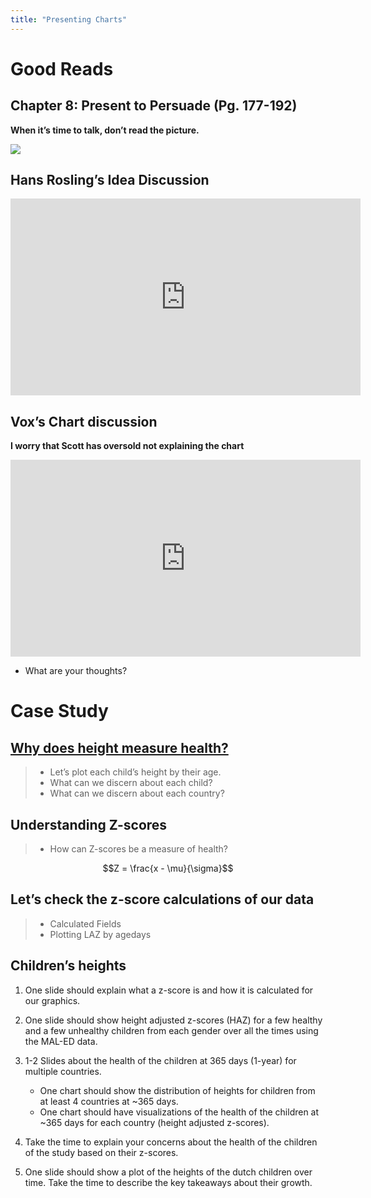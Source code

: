 ```yaml
---
title: "Presenting Charts"
---
```



# Good Reads {data-background=#6897bb}

## Chapter 8: Present to Persuade (Pg. 177-192)

**When it's time to talk, don't read the picture.**

![](images/gc/Ch8_explainVinsight.png)

## Hans Rosling's Idea Discussion

<iframe width="560" height="315" src="https://www.youtube.com/embed/jbkSRLYSojo" frameborder="0" allow="accelerometer; autoplay; encrypted-media; gyroscope; picture-in-picture" allowfullscreen></iframe>

## Vox's Chart discussion

**I worry that Scott has oversold not explaining the chart**

<iframe width="560" height="315" src="https://www.youtube.com/embed/O-3Mlj3MQ_Q" frameborder="0" allow="accelerometer; autoplay; encrypted-media; gyroscope; picture-in-picture" allowfullscreen></iframe>

- What are your thoughts?

# Case Study {data-background=#6897bb}

## [Why does height measure health?](https://www.who.int/nutgrowthdb/about/introduction/en/index2.html)

> - Let's plot each child's height by their age.
> - What can we discern about each child?
> - What can we discern about each country?

## Understanding Z-scores 

> - How can Z-scores be a measure of health?

$$Z = \frac{x - \mu}{\sigma}$$

## Let's check the z-score calculations of our data

> - Calculated Fields
> - Plotting LAZ by agedays 



## Children's heights
   
1. One slide should explain what a z-score is and how it is calculated for our graphics.   
2. One slide should show height adjusted z-scores (HAZ) for a few healthy and a few unhealthy children from each gender over all the times using the MAL-ED data.   
3. 1-2 Slides about the health of the children at 365 days (1-year) for multiple countries.

   - One chart should show the distribution of heights for children from at least 4 countries at ~365 days.
   - One chart should have visualizations of the health of the children at ~365 days for each country (height adjusted z-scores).

4. Take the time to explain your concerns about the health of the children of the study based on their z-scores.
5. One slide should show a plot of the heights of the dutch children over time. Take the time to describe the key takeaways about their growth.
